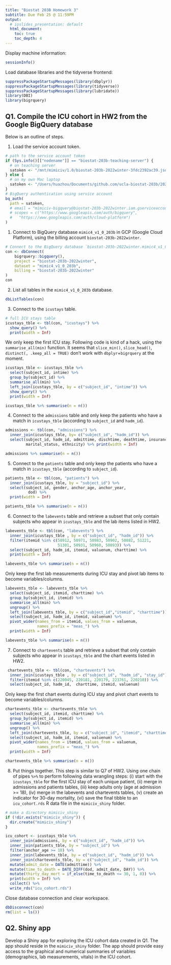 ```yaml
---
title: "Biostat 203B Homework 3"
subtitle: Due Feb 25 @ 11:59PM
output:
  # ioslides_presentation: default
  html_document:
    toc: true
    toc_depth: 4
---
```


Display machine information:
```r
sessionInfo()
```

Load database libraries and the tidyverse frontend:
```r
suppressPackageStartupMessages(library(dbplyr))
suppressPackageStartupMessages(library(tidyverse))
suppressPackageStartupMessages(library(lubridate))
library(DBI)
library(bigrquery)
```

## Q1. Compile the ICU cohort in HW2 from the Google BigQuery database 

Below is an outline of steps.

1. Load the service account token.
```r
# path to the service account token 
if (Sys.info()[["nodename"]] == "biostat-203b-teaching-server") {
  # on teaching server
  satoken <- "/mnt/mimiciv/1.0/biostat-203b-2022winter-3fdc2392ac39.json"
} else {
  # on my own Mac laptop
  satoken <- "/Users/huazhou/Documents/github.com/ucla-biostat-203b/2022winter/hw/hw3/biostat-203b-2022winter-3fdc2392ac39.json"
}
# BigQuery authentication using service account
bq_auth(
  path = satoken,
  # email = "mimiciv-bigquery@biostat-203b-2022winter.iam.gserviceaccount.com",
  # scopes = c("https://www.googleapis.com/auth/bigquery",
  #   "https://www.googleapis.com/auth/cloud-platform")
)
```

1. Connect to BigQuery database `mimic4_v1_0_203b` in GCP (Google Cloud Platform), using the billing account `biostat-203b-2022winter`.
```r
# Connect to the BigQuery database `biostat-203b-2022winter.mimic4_v1_0_203b`
con <- dbConnect(
    bigrquery::bigquery(),
    project = "biostat-203b-2022winter",
    dataset = "mimic4_v1_0_203b",
    billing = "biostat-203b-2022winter"
)
con
```

2. List all tables in the `mimic4_v1_0_203b` database.
```r
dbListTables(con)
```

3. Connect to the `icustays` table.


```r
# full ICU stays table
icustays_tble <- tbl(con, "icustays") %>% 
  show_query() %>%
  print(width = Inf)
```


We only keep the first ICU stay. Following code is kind of a hack, using the `summarise_all(min)` function. It seems that `slice_min()`, `slice_head()`, `distinct(, .keep_all = TRUE)` don't work with `dbplyr`+`bigrquery` at the moment.
```r
icustays_tble <- icustays_tble %>% 
  select(subject_id, intime) %>% 
  group_by(subject_id) %>% 
  summarise_all(min) %>%
  left_join(icustays_tble, by = c("subject_id", "intime")) %>%
  show_query() %>%
  print(width = Inf)

icustays_tble %>% summarise(n = n())
```


4. Connect to the `admissions` table and only keep the patients who have a match in `icustays_tble` (according to `subject_id` and `hadm_id`).
```r
admissions <- tbl(con, "admissions") %>% 
  inner_join(icustays_tble, by= c("subject_id", "hadm_id")) %>%
  select(subject_id, hadm_id, admittime, dischtime, deathtime, insurance, language, 
         marital_status, ethnicity) %>% print(width = Inf)

admissions %>% summarise(n = n())
```

5. Connect to the `patients` table and only keep the patients who have a match in `icustays_tble` (according to `subject_id`).
```r

patients_tble <- tbl(con, "patients") %>%
  inner_join(icustays_tble, by = "subject_id") %>% 
  select(subject_id, gender, anchor_age, anchor_year, 
          dod) %>%
  print(width = Inf)

patients_tble %>% summarise(n = n())

```

6. Connect to the `labevents` table and retrieve a subset that only contain subjects who appear in `icustays_tble` and the lab items listed in HW2. 
```r
labevents_tble <- tbl(con, "labevents") %>% 
  inner_join(icustays_tble , by = c("subject_id", "hadm_id")) %>%
  filter(itemid %in% c(50912, 50971, 50983, 50902, 50882, 51221, 
                       51301, 50931, 50960, 50893)) %>%
  select(subject_id, hadm_id, itemid, valuenum, charttime) %>%
  print(width = Inf)

labevents_tble %>% summarise(n = n())
```


Only keep the first lab measurements during ICU stay and pivot lab items to become variables/columns.

```r
labevents_tble <- labevents_tble %>% 
  select(subject_id, itemid, charttime) %>% 
  group_by(subject_id, itemid) %>% 
  summarise_all(min) %>%
  ungroup() %>%
  left_join(labevents_tble, by = c("subject_id","itemid", "charttime"))%>%
  select(subject_id, hadm_id, itemid, valuenum) %>%
  pivot_wider(names_from = itemid, values_from = valuenum, 
              names_prefix = "meas_") %>%
  print(width = Inf)

labevents_tble %>% summarise(n = n())

```


7. Connect to `chartevents` table and retrieve a subset that only contain subjects who appear in `icustays_tble` and the chart events listed in HW2.
```r
 chartevents_tble <- tbl(con, "chartevents") %>% 
  inner_join(icustays_tble , by = c("subject_id", "hadm_id", "stay_id")) %>%
  filter(itemid %in% c(220045, 220181, 220179, 223761, 220210)) %>%
  select(subject_id, hadm_id,  charttime, itemid, valuenum)


```
Only keep the first chart events during ICU stay and pivot chart events to become variables/columns.
```r
chartevents_tble <- chartevents_tble %>% 
  select(subject_id, itemid, charttime) %>% 
  group_by(subject_id, itemid) %>% 
  summarise_all(min) %>%
  ungroup() %>%
  left_join(chartevents_tble, by = c("subject_id", "itemid", "charttime"))%>%
  select(subject_id, hadm_id, itemid, valuenum) %>%
  pivot_wider(names_from = itemid, values_from = valuenum, 
              names_prefix = "meas_") %>%
  print(width = Inf)

chartevents_tble %>% summarise(n = n())
```

8. Put things together. This step is similar to Q7 of HW2. Using one chain of pipes `%>%` to perform following data wrangling steps: (i) start with the `icustays_tble` for the first ICU stay of each unique patient, (ii) merge in admissions and patients tables, (iii) keep adults only (age at admission >= 18), (iv) merge in the labevents and chartevents tables, (v) create an indicator for 30-day mortality, (vi) save the final tibble to an `icu_cohort.rds` R data file in the `mimiciv_shiny` folder.

```r
# make a directory mimiciv_shiny
if (!dir.exists("mimiciv_shiny")) {
  dir.create("mimiciv_shiny")
}
```

```r

icu_cohort <- icustays_tble %>% 
  inner_join(admissions, by = c("subject_id", "hadm_id")) %>%
  inner_join(patients_tble, by = "subject_id") %>%
  filter(anchor_age >= 18) %>%
  inner_join(labevents_tble, by = c("subject_id", "hadm_id")) %>%
  inner_join(chartevents_tble, by = c("subject_id", "hadm_id")) %>%
  mutate(admit_date = DATE(admittime)) %>%
  mutate(time_to_death = DATE_DIFF(dod, admit_date, DAY)) %>%
  mutate(thirty_day_mort = if_else(time_to_death <= 30, 1, 0)) %>%
  print(width = Inf) %>%
  collect() %>%
  write_rds("icu_cohort.rds")
```







Close database connection and clear workspace.
```r
dbDisconnect(con)
rm(list = ls())
```

## Q2. Shiny app

Develop a Shiny app for exploring the ICU cohort data created in Q1. The app should reside in the `mimiciv_shiny` folder. The app should provide easy access to the graphical and numerical summaries of variables (demographics, lab measurements, vitals) in the ICU cohort.
